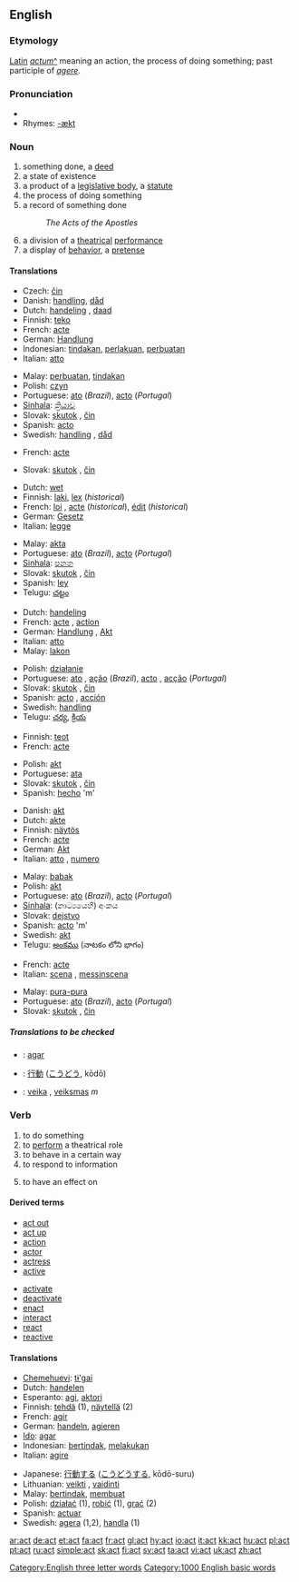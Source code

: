 {{see|ACT}}
{{wikipedia}}
==English==

===Etymology===
[[Latin]] ''[[actum]]''[[:la:actum|^]] meaning an action, the process of doing something; past participle of ''[[agere]]''.

===Pronunciation===
*{{audio|en-us-act.ogg|Audio (US)}}
*Rhymes: [[Rhymes:English:-ækt|-ækt]]

===Noun===
{{en-noun}}

# something done, a [[deed]]
# a state of existence
# a product of a [[legislative body]], a [[statute]]
# the process of doing something
# a record of something done
#: ''The Acts of the Apostles''
# a division of a [[theatrical]] [[performance]]
# a display of [[behavior]], a [[pretense]]

====Translations====
{{trans-top|deed}}
*Czech: [[čin]] {{m}}
*Danish: [[handling]], [[dåd]]
*Dutch: [[handeling]] {{f}}, [[daad]]
*Finnish: [[teko]]
*French: [[acte]] {{m}}
*German: [[Handlung]] {{f}}
*Indonesian: [[tindak|tindakan]], [[laku|perlakuan]], [[buat|perbuatan]]
*Italian: [[atto]] {{m}}
{{trans-mid}}
*Malay: [[buat|perbuatan]], [[tindak|tindakan]]
*Polish: [[czyn]]
*Portuguese: [[ato]] {{m}} (''Brazil''), [[acto]] {{m}} (''Portugal'')
*[[Sinhala]]: [[ක්‍රියාව]] {{n}}
*Slovak: [[skutok]] {{m}}, [[čin]] {{m}}
*Spanish: [[acto]] {{m}}
*Swedish: [[handling]] {{c}}, [[dåd]] {{n}}
{{trans-bottom}}

{{trans-top|existence}}
*French: [[acte]] {{m}}
{{trans-mid}}
*Slovak: [[skutok]] {{m}}, [[čin]] {{m}}
{{trans-bottom}}

{{trans-top|statute}}
*Dutch: [[wet]]
*Finnish: [[laki]], [[lex]] (''historical'')
*French: [[loi]] {{f}}, [[acte]] {{m}}(''historical''), [[édit]] {{m}} (''historical'')
*German: [[Gesetz]] {{n}}
*Italian: [[legge]] {{f}}
{{trans-mid}}
*Malay: [[akta]]
*Portuguese: [[ato]] {{m}} (''Brazil''), [[acto]] {{m}} (''Portugal'')
*[[Sinhala]]: [[පනත]] {{n}}
*Slovak: [[skutok]] {{m}}, [[čin]] {{m}}
*Spanish: [[ley]] {{f}}
*Telugu: [[చట్టం]]
{{trans-bottom}}

{{trans-top|process of doing}}
*Dutch: [[handeling]] {{f}}
*French: [[acte]] {{m}}, [[action]] {{f}}
*German: [[Handlung]] {{f}}, [[Akt#German|Akt]] {{m}}
*Italian: [[atto]] {{m}}
*Malay: [[lakon]]
{{trans-mid}}
*Polish: [[działanie]]
*Portuguese: [[ato]] {{m}}, [[ação]] {{f}} (''Brazil''), [[acto]] {{m}}, [[acção]] {{f}}(''Portugal'')
*Slovak: [[skutok]] {{m}}, [[čin]] {{m}}
*Spanish: [[acto]] {{m}}, [[acción]] {{f}}
*Swedish: [[handling]] {{c}}
*Telugu: [[చర్య]], [[క్రియ]]
{{trans-bottom}}

{{trans-top|record of something done}}
*Finnish: [[teot]]
*French: [[acte]] {{m}}
{{trans-mid}}
*Polish: [[akt]]
*Portuguese: [[ata]] {{f}}
*Slovak: [[skutok]] {{m}}, [[čin]] {{m}}
*Spanish: [[hecho]] 'm'
{{trans-bottom}}

{{trans-top|division of theatrical performance}}
*Danish: [[akt]]
*Dutch: [[akte]]
*Finnish: [[näytös]]
*French: [[acte]] {{m}}
*German: [[Akt#German|Akt]]
*Italian: [[atto]] {{m}}, [[numero]] {{m}}
{{trans-mid}}
*Malay: [[babak]]
*Polish: [[akt]]
*Portuguese: [[ato]] {{m}} (''Brazil''), [[acto]] {{m}} (''Portugal'')
*[[Sinhala]]: (නාට්‍යයෙහි) අංකය {{n}}
*Slovak: [[dejstvo]] {{n}}
*Spanish: [[acto]] 'm'
*Swedish: [[akt#Swedish|akt]]
*Telugu: [[అంకము]] (నాటకం లోని భాగం)
{{trans-bottom}}

{{trans-top|display of behaviour}}
*French: [[acte]] {{m}}
*Italian: [[scena]] {{f}}, [[messinscena]] {{f}}
{{trans-mid}}
*Malay: [[pura|pura-pura]]
*Portuguese: [[ato]] {{m}} (''Brazil''), [[acto]] {{m}} (''Portugal'')
*Slovak: [[skutok]] {{m}}, [[čin]] {{m}}
{{trans-bottom}}

=====Translations to be checked=====
{{checktrans}}

*{{ttbc|Ido}}: [[agar]]
*{{ttbc|Japanese}}: [[行動]] ([[こうどう]], kōdō)
*{{ttbc|Lithuanian}}: [[veika]] {{f}}, [[veiksmas]] ''m''

===Verb===
{{en-verb}}

# to do something
# to [[perform]] a theatrical role
# to behave in a certain way
# to respond to information
# {{chemistry}} to have an effect on

====Derived terms====
{{top2}}
*[[act out]]
*[[act up]]
*[[action]]
*[[actor]]
*[[actress]]
*[[active]]
{{mid2}}
*[[activate]]
*[[deactivate]]
*[[enact]]
*[[interact]]
*[[react]]
*[[reactive]]
{{bottom}}

====Translations====
{{top}}
*[[Chemehuevi]]: [[tɨ'gai]]
*Dutch: [[handelen]]
*Esperanto: [[agi]], [[aktori]]
*Finnish: [[tehdä]] (1), [[näytellä]] (2)
*French: [[agir]]
*German: [[handeln]], [[agieren]]
*[[Ido]]: [[agar]]
*Indonesian: [[tindak|bertindak]], [[laku|melakukan]]
*Italian: [[agire]]
{{mid}}
*Japanese: [[行動]]する ([[こうどう]]する, kōdō-suru)
*Lithuanian: [[veikti]] {{f}}, [[vaidinti]]
*Malay: [[tindak|bertindak]], [[buat|membuat]]
*Polish: [[działać]] (1), [[robić]] (1), [[grać]] (2)
*Spanish: [[actuar]]
*Swedish: [[agera]] (1,2), [[handla]] (1)
{{bottom}}

[[Category:English three letter words]]
[[Category:1000 English basic words]]

[[ar:act]]
[[de:act]]
[[et:act]]
[[fa:act]]
[[fr:act]]
[[gl:act]]
[[hy:act]]
[[io:act]]
[[it:act]]
[[kk:act]]
[[hu:act]]
[[pl:act]]
[[pt:act]]
[[ru:act]]
[[simple:act]]
[[sk:act]]
[[fi:act]]
[[sv:act]]
[[ta:act]]
[[vi:act]]
[[uk:act]]
[[zh:act]]